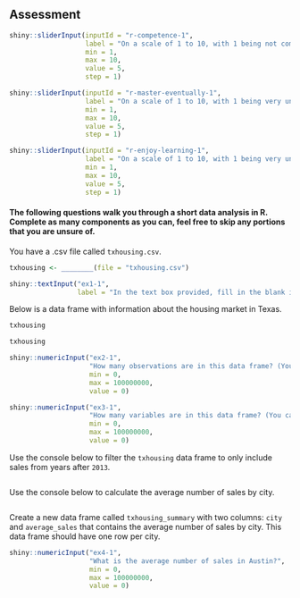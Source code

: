## Assessment

```r

shiny::sliderInput(inputId = "r-competence-1",
                   label = "On a scale of 1 to 10, with 1 being not competent and 10 being very competent, how competent do you think you are using the R programming language?", 
                   min = 1, 
                   max = 10, 
                   value = 5, 
                   step = 1)

shiny::sliderInput(inputId = "r-master-eventually-1",
                   label = "On a scale of 1 to 10, with 1 being very unlikely and 10 being very likely, how likely do they think it is that you will master the R language eventually?", 
                   min = 1, 
                   max = 10, 
                   value = 5, 
                   step = 1)

shiny::sliderInput(inputId = "r-enjoy-learning-1",
                   label = "On a scale of 1 to 10, with 1 being very unejoyable and 10 being very enjoyable, how much do you enjoy learning R?", 
                   min = 1, 
                   max = 10, 
                   value = 5, 
                   step = 1)

```

#### The following questions walk you through a short data analysis in R. Complete as many components as you can, feel free to skip any portions that you are unsure of.

You have a .csv file called `txhousing.csv`.

```r
txhousing <- ________(file = "txhousing.csv")
```

```r
shiny::textInput("ex1-1", 
                 label = "In the text box provided, fill in the blank in the code above to read this into R.")

```

Below is a data frame with information about the housing market in Texas.

```r
txhousing
```

```r
txhousing
```

```r
shiny::numericInput("ex2-1",
                    "How many observations are in this data frame? (You can use the console above to examine the dataset)",
                    min = 0,
                    max = 100000000,
                    value = 0)

```

```r
shiny::numericInput("ex3-1",
                    "How many variables are in this data frame? (You can use the console above to examine the dataset)",
                    min = 0,
                    max = 100000000,
                    value = 0)
```

Use the console below to filter the `txhousing` data frame to only include sales from years after `2013`.

```r

```

Use the console below to calculate the average number of sales by city.

```r

```

Create a new data frame called `txhousing_summary` with two columns: `city` and `average_sales` that contains the average number of sales by city. This data frame should have one row per city.

```r
shiny::numericInput("ex4-1",
                    "What is the average number of sales in Austin?",
                    min = 0,
                    max = 100000000,
                    value = 0)
```
